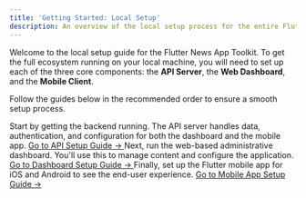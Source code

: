 ```yaml
---
title: 'Getting Started: Local Setup'
description: An overview of the local setup process for the entire Flutter News App ecosystem.
---
```



Welcome to the local setup guide for the Flutter News App Toolkit. To get the full ecosystem running on your local machine, you will need to set up each of the three core components: the **API Server**, the **Web Dashboard**, and the **Mobile Client**.

Follow the guides below in the recommended order to ensure a smooth setup process.

<CardGrid>
  <Card title="1. Set Up the API Server" icon="cloud">
    Start by getting the backend running. The API server handles data, authentication, and configuration for both the dashboard and the mobile app.
    <a href="/api-server/local-setup/" style={{ display: 'block', marginTop: '1rem' }}>
      Go to API Setup Guide &rarr;
    </a>
  </Card>
  <Card title="2. Set Up the Web Dashboard" icon="laptop">
    Next, run the web-based administrative dashboard. You'll use this to manage content and configure the application.
    <a href="/web-dashboard/local-setup/" style={{ display: 'block', marginTop: '1rem' }}>
      Go to Dashboard Setup Guide &rarr;
    </a>
  </Card>
  <Card title="3. Set Up the Mobile Client" icon="phone">
    Finally, set up the Flutter mobile app for iOS and Android to see the end-user experience.
    <a href="/mobile-client/local-setup/" style={{ display: 'block', marginTop: '1rem' }}>
      Go to Mobile App Setup Guide &rarr;
    </a>
  </Card>
</CardGrid>
